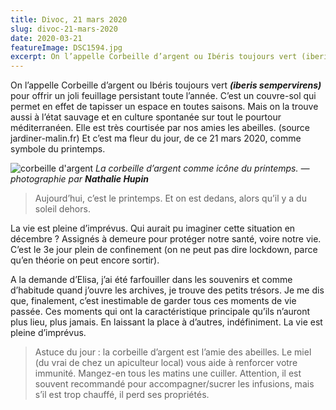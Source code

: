 ```yaml
---
title: Divoc, 21 mars 2020
slug: divoc-21-mars-2020
date: 2020-03-21
featureImage: DSC1594.jpg
excerpt: On l’appelle Corbeille d’argent ou Ibéris toujours vert (iberis sempervirens) pour offrir un joli feuillage persistant toute l’année...
---
```


On l’appelle Corbeille d’argent ou Ibéris toujours vert _**(iberis sempervirens)**_ pour offrir un joli feuillage persistant toute l’année. C’est un couvre-sol qui permet en effet de tapisser un espace en toutes saisons. Mais on la trouve aussi à l’état sauvage et en culture spontanée sur tout le pourtour méditerranéen. Elle est très courtisée par nos amies les abeilles. (source jardiner-malin.fr)
Et c’est ma fleur du jour, de ce 21 mars 2020, comme symbole du printemps.

![corbeille d'argent](DSC1594.jpg)
_La corbeille d’argent comme icône du printemps. — photographie par **Nathalie Hupin**_

> Aujourd’hui, c’est le printemps. Et on est dedans, alors qu’il y a du soleil dehors.

La vie est pleine d’imprévus. Qui aurait pu imaginer cette situation en décembre ? Assignés à demeure pour protéger notre santé, voire notre vie. C’est le 3e jour plein de confinement (on ne peut pas dire lockdown, parce qu’en théorie on peut encore sortir).

A la demande d’Elisa, j’ai été farfouiller dans les souvenirs et comme d’habitude quand j’ouvre les archives, je trouve des petits trésors. Je me dis que, finalement, c’est inestimable de garder tous ces moments de vie passée. Ces moments qui ont la caractéristique principale qu’ils n’auront plus lieu, plus jamais. En laissant la place à d’autres, indéfiniment. La vie est pleine d’imprévus.

> Astuce du jour : la corbeille d’argent est l’amie des abeilles. Le miel (du vrai de chez un apiculteur local) vous aide à renforcer votre immunité. Mangez-en tous les matins une cuiller. Attention, il est souvent recommandé pour accompagner/sucrer les infusions, mais s’il est trop chauffé, il perd ses propriétés.
